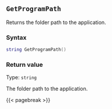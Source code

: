 ## `GetProgramPath`

Returns the folder path\index{Filepaths!application folder} to the application.

### Syntax {-}

``` .lua
string GetProgramPath() 
```

### Return value {-}

Type: `string`

The folder path to the application.

{{< pagebreak >}}
